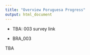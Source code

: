 ```yaml
---
title: "Overview Poruguesa Progress"
output: html_document
---
```


- TBA: 003 survey link

- BRA_003

TBA